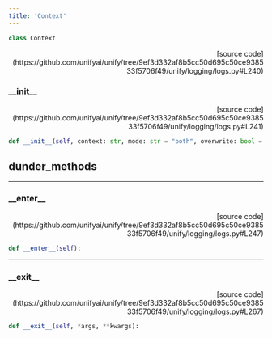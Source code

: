 ```yaml
---
title: 'Context'
---
```


```python
class Context
```

<p align="right">[source code](https://github.com/unifyai/unify/tree/9ef3d332af8b5cc50d695c50ce938533f5706f49/unify/logging/logs.py#L240)</p>



### \_\_init\_\_

<p align="right">[source code](https://github.com/unifyai/unify/tree/9ef3d332af8b5cc50d695c50ce938533f5706f49/unify/logging/logs.py#L241)</p>

```python
def __init__(self, context: str, mode: str = "both", overwrite: bool = False):
```



## dunder_methods

---

### \_\_enter\_\_

<p align="right">[source code](https://github.com/unifyai/unify/tree/9ef3d332af8b5cc50d695c50ce938533f5706f49/unify/logging/logs.py#L247)</p>

```python
def __enter__(self):
```



---

### \_\_exit\_\_

<p align="right">[source code](https://github.com/unifyai/unify/tree/9ef3d332af8b5cc50d695c50ce938533f5706f49/unify/logging/logs.py#L267)</p>

```python
def __exit__(self, *args, **kwargs):
```

